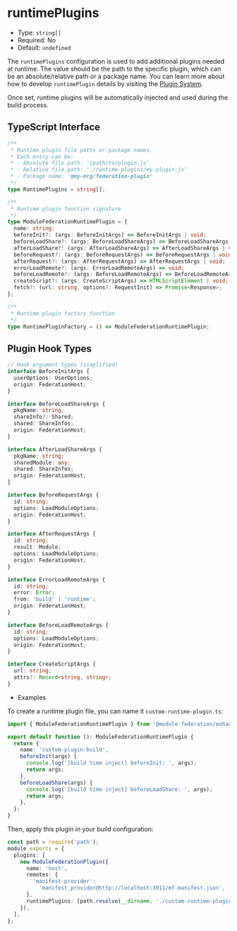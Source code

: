 # runtimePlugins

- Type: `string[]`
- Required: No
- Default: `undefined`

The `runtimePlugins` configuration is used to add additional plugins needed at runtime. The value should be the path to the specific plugin, which can be an absolute/relative path or a package name. You can learn more about how to develop `runtimePlugin` details by visiting the [Plugin System](../plugin/dev/index).

Once set, runtime plugins will be automatically injected and used during the build process.

## TypeScript Interface

```ts
/**
 * Runtime plugin file paths or package names.
 * Each entry can be:
 * - Absolute file path: '/path/to/plugin.js'
 * - Relative file path: './runtime-plugins/my-plugin.js'
 * - Package name: '@my-org/federation-plugin'
 */
type RuntimePlugins = string[];

/**
 * Runtime plugin function signature
 */
type ModuleFederationRuntimePlugin = {
  name: string;
  beforeInit?: (args: BeforeInitArgs) => BeforeInitArgs | void;
  beforeLoadShare?: (args: BeforeLoadShareArgs) => BeforeLoadShareArgs | void;
  afterLoadShare?: (args: AfterLoadShareArgs) => AfterLoadShareArgs | void;
  beforeRequest?: (args: BeforeRequestArgs) => BeforeRequestArgs | void;
  afterRequest?: (args: AfterRequestArgs) => AfterRequestArgs | void;
  errorLoadRemote?: (args: ErrorLoadRemoteArgs) => void;
  beforeLoadRemote?: (args: BeforeLoadRemoteArgs) => BeforeLoadRemoteArgs | void;
  createScript?: (args: CreateScriptArgs) => HTMLScriptElement | void;
  fetch?: (url: string, options?: RequestInit) => Promise<Response>;
};

/**
 * Runtime plugin factory function
 */
type RuntimePluginFactory = () => ModuleFederationRuntimePlugin;
```

## Plugin Hook Types

```ts
// Hook argument types (simplified)
interface BeforeInitArgs {
  userOptions: UserOptions;
  origin: FederationHost;
}

interface BeforeLoadShareArgs {
  pkgName: string;
  shareInfo?: Shared;
  shared: ShareInfos;
  origin: FederationHost;
}

interface AfterLoadShareArgs {
  pkgName: string;
  sharedModule: any;
  shared: ShareInfos;
  origin: FederationHost;
}

interface BeforeRequestArgs {
  id: string;
  options: LoadModuleOptions;
  origin: FederationHost;
}

interface AfterRequestArgs {
  id: string;
  result: Module;
  options: LoadModuleOptions;
  origin: FederationHost;
}

interface ErrorLoadRemoteArgs {
  id: string;
  error: Error;
  from: 'build' | 'runtime';
  origin: FederationHost;
}

interface BeforeLoadRemoteArgs {
  id: string;
  options: LoadModuleOptions;
  origin: FederationHost;
}

interface CreateScriptArgs {
  url: string;
  attrs?: Record<string, string>;
}
```

- Examples

To create a runtime plugin file, you can name it `custom-runtime-plugin.ts`:

```ts title="custom-runtime-plugin.ts"
import { ModuleFederationRuntimePlugin } from '@module-federation/enhanced/runtime';

export default function (): ModuleFederationRuntimePlugin {
  return {
    name: 'custom-plugin-build',
    beforeInit(args) {
      console.log('[build time inject] beforeInit: ', args);
      return args;
    },
    beforeLoadShare(args) {
      console.log('[build time inject] beforeLoadShare: ', args);
      return args;
    },
  };
}
```

Then, apply this plugin in your build configuration:

```ts title="rspack.config.ts"
const path = require('path');
module.exports = {
  plugins: [
    new ModuleFederationPlugin({
      name: 'host',
      remotes: {
        'manifest-provider':
          'manifest_provider@http://localhost:3011/mf-manifest.json',
      },
      runtimePlugins: [path.resolve(__dirname, './custom-runtime-plugin.ts')],
    }),
  ],
};
```
